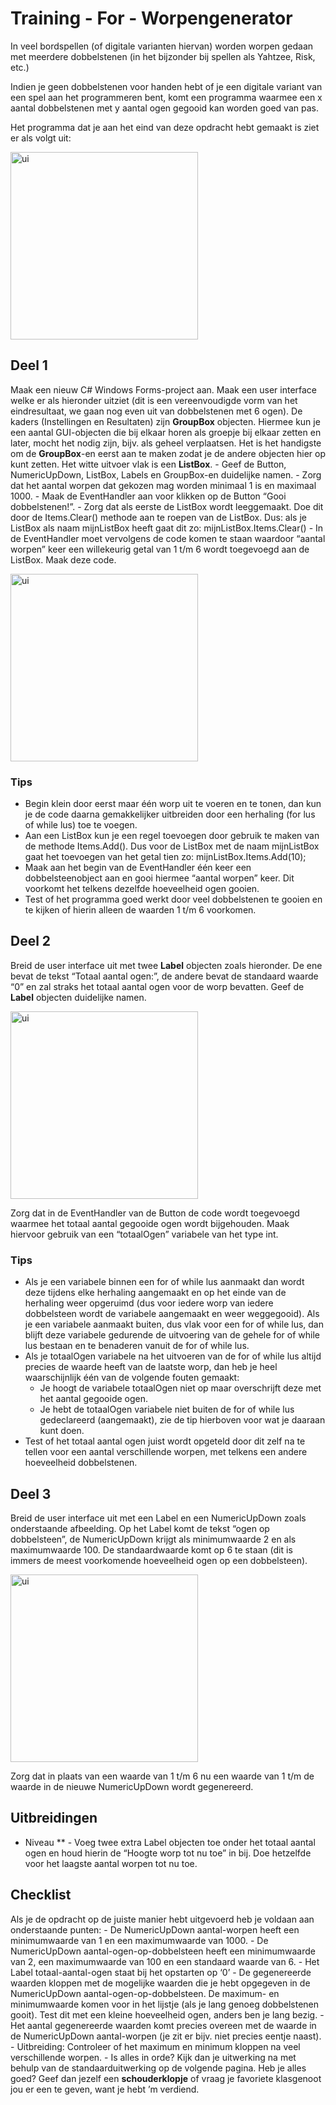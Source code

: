 # Training - For - Worpengenerator

In veel bordspellen (of digitale varianten hiervan) worden worpen gedaan met meerdere dobbelstenen (in het bijzonder bij spellen als Yahtzee, Risk, etc.) 

Indien je geen dobbelstenen voor handen hebt of je een digitale variant van een spel aan het programmeren bent, komt een programma waarmee een x aantal dobbelstenen met y aantal ogen gegooid kan worden goed van pas.

Het programma dat je aan het eind van deze opdracht hebt gemaakt is ziet er als volgt uit:

<img src="figures/Worpengenerator-ui.png" alt="ui" width="300" />

## Deel 1
Maak een nieuw C# Windows Forms-project aan. Maak een user interface welke er als hieronder uitziet (dit is een vereenvoudigde vorm van het eindresultaat, we gaan nog even uit van dobbelstenen met 6 ogen). De kaders (Instellingen en Resultaten) zijn **GroupBox** objecten. Hiermee kun je een aantal GUI-objecten die bij elkaar horen als groepje bij elkaar zetten en later, mocht het nodig zijn, bijv. als geheel verplaatsen. Het is het handigste om de **GroupBox**\-en eerst aan te maken zodat je de andere objecten hier op kunt zetten. Het witte uitvoer vlak is een **ListBox**.
- Geef de Button, NumericUpDown, ListBox, Labels en GroupBox\-en duidelijke namen. 
- Zorg dat het aantal worpen dat gekozen mag worden minimaal 1 is en maximaal 1000. 
- Maak de EventHandler aan voor klikken op de Button “Gooi dobbelstenen!”. 
- Zorg dat als eerste de ListBox wordt leeggemaakt. Doe dit door de Items.Clear() methode aan te roepen van de ListBox. Dus: als je ListBox als naam mijnListBox heeft gaat dit zo: mijnListBox.Items.Clear() 
- In de EventHandler moet vervolgens de code komen te staan waardoor “aantal worpen” keer een willekeurig getal van 1 t/m 6 wordt toegevoegd aan de ListBox. Maak deze code.

<img src="figures/Worpengenerator-ui-deel-1.png" alt="ui" width="300" />

### Tips

- Begin klein door eerst maar één worp uit te voeren en te tonen, dan kun je de code daarna gemakkelijker uitbreiden door een herhaling (for lus of while lus) toe te voegen.
- Aan een ListBox kun je een regel toevoegen door gebruik te maken van de methode Items.Add(). Dus voor de ListBox met de naam mijnListBox gaat het toevoegen van het getal tien zo: mijnListBox.Items.Add(10);
- Maak aan het begin van de EventHandler één keer een dobbelsteenobject aan en gooi hiermee “aantal worpen” keer. Dit voorkomt het telkens dezelfde hoeveelheid ogen gooien.
- Test of het programma goed werkt door veel dobbelstenen te gooien en te kijken of hierin alleen de waarden 1 t/m 6 voorkomen.


## Deel 2
Breid de user interface uit met twee **Label** objecten zoals hieronder. De ene bevat de tekst “Totaal aantal ogen:”, de andere bevat de standaard waarde “0” en zal straks het totaal aantal ogen voor de worp bevatten. Geef de **Label** objecten duidelijke namen.

<img src="figures/Worpengenerator-ui-deel-2.png" alt="ui" width="300" />

Zorg dat in de EventHandler van de Button de code wordt toegevoegd waarmee het totaal aantal gegooide ogen wordt bijgehouden. Maak hiervoor gebruik van een “totaalOgen” variabele van het type int.

### Tips
- Als je een variabele binnen een for of while lus aanmaakt dan wordt deze tijdens elke herhaling aangemaakt en op het einde van de herhaling weer opgeruimd (dus voor iedere worp van iedere dobbelsteen wordt de variabele aangemaakt en weer weggegooid). Als je een variabele aanmaakt buiten, dus vlak voor een for of while lus, dan blijft deze variabele gedurende de uitvoering van de gehele for of while lus bestaan en te benaderen vanuit de for of while lus.
- Als je totaalOgen variabele na het uitvoeren van de for of while lus altijd precies de waarde heeft van de laatste worp, dan heb je heel waarschijnlijk één van de volgende fouten gemaakt:
	- Je hoogt de variabele totaalOgen niet op maar overschrijft deze met het aantal gegooide ogen.
	- Je hebt de totaalOgen variabele niet buiten de for of while lus gedeclareerd (aangemaakt), zie de tip hierboven voor wat je daaraan kunt doen.
- Test of het totaal aantal ogen juist wordt opgeteld door dit zelf na te tellen voor een aantal verschillende worpen, met telkens een andere hoeveelheid dobbelstenen.

## Deel 3
Breid de user interface uit met een Label en een NumericUpDown zoals onderstaande afbeelding. Op het Label komt de tekst “ogen op dobbelsteen”, de NumericUpDown krijgt als minimumwaarde 2 en als maximumwaarde 100. De standaardwaarde komt op 6 te staan (dit is immers de meest voorkomende hoeveelheid ogen op een dobbelsteen).

<img src="figures/Worpengenerator-ui-deel-3.png" alt="ui" width="300" />

Zorg dat in plaats van een waarde van 1 t/m 6 nu een waarde van 1 t/m de waarde in de nieuwe NumericUpDown wordt gegenereerd.

## Uitbreidingen
- Niveau ** - Voeg twee extra Label objecten toe onder het totaal aantal ogen en houd hierin de "Hoogte worp tot nu toe" in bij. Doe hetzelfde voor het laagste aantal worpen tot nu toe.

## Checklist
Als je de opdracht op de juiste manier hebt uitgevoerd heb je voldaan aan onderstaande punten: 
- De NumericUpDown aantal-worpen heeft een minimumwaarde van 1 en een maximumwaarde van 1000. 
- De NumericUpDown aantal-ogen-op-dobbelsteen heeft een minimumwaarde van 2, een maximumwaarde van 100 en een standaard waarde van 6. 
- Het Label totaal-aantal-ogen staat bij het opstarten op ‘0’ 
- De gegenereerde waarden kloppen met de mogelijke waarden die je hebt opgegeven in de NumericUpDown aantal-ogen-op-dobbelsteen. De maximum- en minimumwaarde komen voor in het lijstje (als je lang genoeg dobbelstenen gooit). Test dit met een kleine hoeveelheid ogen, anders ben je lang bezig. 
- Het aantal gegenereerde waarden komt precies overeen met de waarde in de NumericUpDown aantal-worpen (je zit er bijv. niet precies eentje naast). 
- Uitbreiding: Controleer of het maximum en minimum kloppen na veel verschillende worpen. 
- Is alles in orde? Kijk dan je uitwerking na met behulp van de standaarduitwerking op de volgende pagina. Heb je alles goed? Geef dan jezelf een **schouderklopje** of vraag je favoriete klasgenoot jou er een te geven, want je hebt ‘m verdiend.
